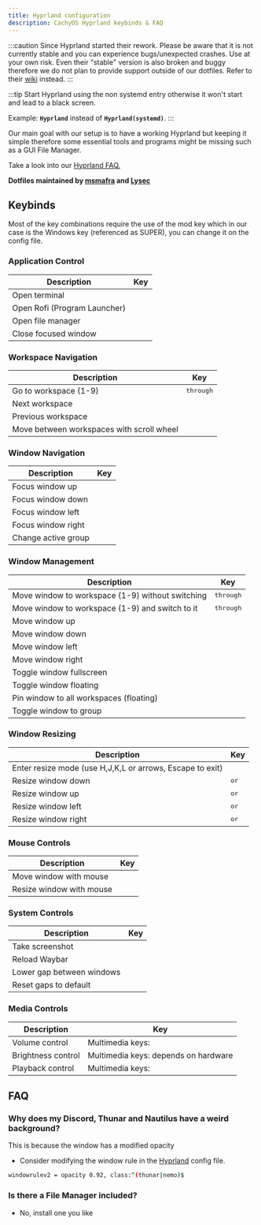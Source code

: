```yaml
---
title: Hyprland configuration
description: CachyOS Hyprland keybinds & FAQ
---
```



:::caution
Since Hyprland started their rework. Please be aware that it is not currently stable and you can experience bugs/unexpected crashes. Use at your own risk.
Even their "stable" version is also broken and buggy therefore we do not plan to provide support outside of our dotfiles. Refer to their [wiki](<https://wiki.hyprland.org/>) instead.
:::

:::tip
Start Hyprland using the non systemd entry otherwise it won't start and lead to a black screen.

Example: **`Hyprland`** instead of **`Hyprland(systemd)`**.
:::

Our main goal with our setup is to have a working Hyprland but keeping it simple therefore some essential tools and programs might be missing such as a GUI File Manager.

Take a look into our [Hyprland FAQ.](/desktop_environments/hyprland#faq)

**Dotfiles maintained by [msmafra](https://github.com/msmafra) and [Lysec](https://github.com/Ly-sec)**

## Keybinds

Most of the key combinations require the use of the mod key which in our case is the Windows key (referenced as SUPER), you can change it on the config file.

### Application Control

| Description | Key |
|-------------|-----|
| Open terminal | <Kbd linux="Super+Return" /> |
| Open Rofi (Program Launcher) | <Kbd linux="Super+Space" /> |
| Open file manager | <Kbd linux="Super+E" /> |
| Close focused window | <Kbd linux="Super+Q" /> |

### Workspace Navigation

| Description | Key |
|-------------|-----|
| Go to workspace (1-9) | <Kbd linux="Super+1" /> through <Kbd linux="Super+9" /> |
| Next workspace | <Kbd linux="Super+Period" /> |
| Previous workspace | <Kbd linux="Super+Comma" /> |
| Move between workspaces with scroll wheel | <Kbd linux="Super+Scroll" /> |

### Window Navigation

| Description | Key |
|-------------|-----|
| Focus window up | <Kbd linux="Super+ArrowUp" /> |
| Focus window down | <Kbd linux="Super+ArrowDown" /> |
| Focus window left | <Kbd linux="Super+ArrowLeft" /> |
| Focus window right | <Kbd linux="Super+ArrowRight" /> |
| Change active group | <Kbd linux="Super+Tab" /> |

### Window Management

| Description | Key |
|-------------|-----|
| Move window to workspace (1-9) without switching | <Kbd linux="Super+Shift+1" /> through <Kbd linux="Super+Shift+9" /> |
| Move window to workspace (1-9) and switch to it | <Kbd linux="Super+Control+1" /> through <Kbd linux="Super+Control+9" /> |
| Move window up | <Kbd linux="Super+Shift+ArrowUp" /> |
| Move window down | <Kbd linux="Super+Shift+ArrowDown" /> |
| Move window left | <Kbd linux="Super+Shift+ArrowLeft" /> |
| Move window right | <Kbd linux="Super+Shift+ArrowRight" /> |
| Toggle window fullscreen | <Kbd linux="Super+F" /> |
| Toggle window floating | <Kbd linux="Super+V" /> |
| Pin window to all workspaces (floating) | <Kbd linux="Super+Y" /> |
| Toggle window to group | <Kbd linux="Super+K" /> |

### Window Resizing

| Description | Key |
|-------------|-----|
| Enter resize mode (use H,J,K,L or arrows, Escape to exit) | <Kbd linux="Super+R" /> |
| Resize window down | <Kbd linux="Super+Control+Shift+J" /> or <Kbd linux="Super+Control+Shift+ArrowDown" /> |
| Resize window up | <Kbd linux="Super+Control+Shift+K" /> or <Kbd linux="Super+Control+Shift+ArrowUp" /> |
| Resize window left | <Kbd linux="Super+Control+Shift+H" /> or <Kbd linux="Super+Control+Shift+ArrowLeft" /> |
| Resize window right | <Kbd linux="Super+Control+Shift+L" /> or <Kbd linux="Super+Control+Shift+ArrowRight" /> |

### Mouse Controls

| Description | Key |
|-------------|-----|
| Move window with mouse | <Kbd linux="Super+LeftClick" /> |
| Resize window with mouse | <Kbd linux="Super+RightClick" /> |

### System Controls

| Description | Key |
|-------------|-----|
| Take screenshot | <Kbd linux="PrintScreen" /> |
| Reload Waybar | <Kbd linux="Super+O" /> |
| Lower gap between windows | <Kbd linux="Super+G" /> |
| Reset gaps to default | <Kbd linux="Super+Shift+G" /> |

### Media Controls

| Description | Key |
|-------------|-----|
| Volume control | Multimedia keys: <Kbd linux="VolUp" /> <Kbd linux="VolDown" /> <Kbd linux="Mute" /> |
| Brightness control | Multimedia keys: depends on hardware |
| Playback control | Multimedia keys:  <Kbd linux="Play/Pause" /> <Kbd linux="Next" /> <Kbd linux="Previous" /> |
## FAQ

### Why does my Discord, Thunar and Nautilus have a weird background?

This is because the window has a modified opacity

* Consider modifying the window rule in the [Hyprland](https://github.com/CachyOS/cachyos-hyprland-settings/blob/master/etc/skel/.config/hypr/config/windowrules.conf#L21) config file.

```sh title='Example'
windowrulev2 = opacity 0.92, class:^(thunar|nemo)$
```

### Is there a File Manager included?

* No, install one you like
